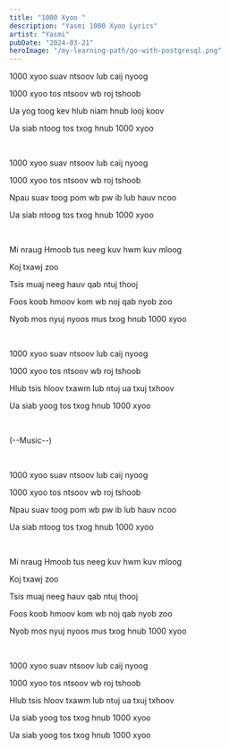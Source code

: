 ```yaml
---
title: "1000 Xyoo "
description: "Yasmi 1000 Xyoo Lyrics"
artist: "Yasmi"
pubDate: "2024-03-21"
heroImage: "/my-learning-path/go-with-postgresql.png"
---
```


1000 xyoo suav ntsoov lub caij nyoog

1000 xyoo tos ntsoov wb roj tshoob

Ua yog toog kev hlub niam hnub looj koov

Ua siab ntoog tos txog hnub 1000 xyoo

<br />

1000 xyoo suav ntsoov lub caij nyoog

1000 xyoo tos ntsoov wb roj tshoob

Npau suav toog pom wb pw ib lub hauv ncoo

Ua siab ntoog tos txog hnub 1000 xyoo

<br />

Mi nraug Hmoob tus neeg kuv hwm kuv mloog

Koj txawj zoo

Tsis muaj neeg hauv qab ntuj thooj

Foos koob hmoov kom wb noj qab nyob zoo

Nyob mos nyuj nyoos mus txog hnub 1000 xyoo

<br />

1000 xyoo suav ntsoov lub caij nyoog

1000 xyoo tos ntsoov wb roj tshoob

Hlub tsis hloov txawm lub ntuj ua txuj txhoov

Ua siab yoog tos txog hnub 1000 xyoo

<br />

(--Music--)

<br />

1000 xyoo suav ntsoov lub caij nyoog

1000 xyoo tos ntsoov wb roj tshoob

Npau suav toog pom wb pw ib lub hauv ncoo

Ua siab ntoog tos txog hnub 1000 xyoo

<br />

Mi nraug Hmoob tus neeg kuv hwm kuv mloog

Koj txawj zoo

Tsis muaj neeg hauv qab ntuj thooj

Foos koob hmoov kom wb noj qab nyob zoo

Nyob mos nyuj nyoos mus txog hnub 1000 xyoo

<br />

1000 xyoo suav ntsoov lub caij nyoog

1000 xyoo tos ntsoov wb roj tshoob

Hlub tsis hloov txawm lub ntuj ua txuj txhoov

Ua siab yoog tos txog hnub 1000 xyoo

Ua siab yoog tos txog hnub 1000 xyoo
